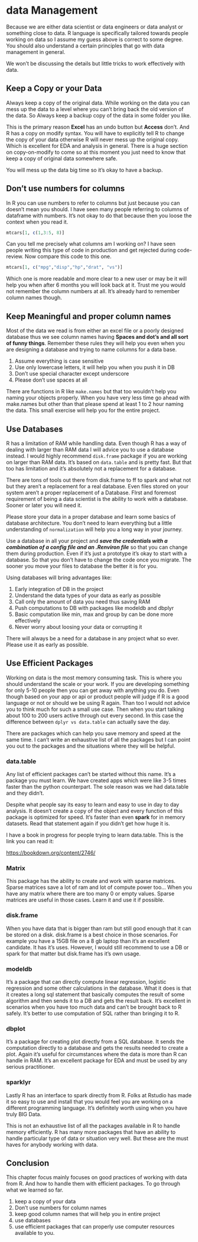 # data Management {#dataManagement}

Because we are either data scientist or data engineers or data analyst or something close to data. R language is specifically tailored towards people working on data so I assume my guess above is correct to some degree. You should also understand a certain principles that go with data management in general.

We won't be discussing the details but little tricks to work effectively with data.

## Keep a Copy or your Data

Always keep a copy of the original data. While working on the data you can mess up the data to a level where you can't bring back the old version of the data. So Always keep a backup copy of the data in some folder you like.

This is the primary reason **Excel** has an undo button but **Access** don't. And R has a copy on modify syntax. You will have to explicitly tell R to change the copy of your data otherwise R will never mess up the original copy. Which is excellent for EDA and analysis in general. There is a huge section on copy-on-modify to come so at this moment you just need to know that keep a copy of original data somewhere safe.

You will mess up the data big time so it's okay to have a backup.

## Don't use numbers for columns

In R you can use numbers to refer to columns but just because you can doesn't mean you should. I have seen many people referring to columns of dataframe with numbers. It's not okay to do that because then you loose the context when you read it.

```r

mtcars[1, c(1,3:5, 8)]
```

Can you tell me precisely what columns am I working on? I have seen people writing this type of code in production and get rejected during code-review. Now compare this code to this one.

```r

mtcars[1, c("mpg","disp","hp","drat", "vs")]
```

Which one is more readable and more clear to a new user or may be it will help you when after 6 months you will look back at it. Trust me you would not remember the column numbers at all. It's already hard to remember column names though.

## Keep Meaningful and proper column names

Most of the data we read is from either an excel file or a poorly designed database thus we see column names having **Spaces and dot's and all sort of funny things**. Remember these rules they will help you even when you are designing a database and trying to name columns for a data base.

1.  Assume everything is case sensitive
2.  Use only lowercase letters, it will help you when you push it in DB
3.  Don't use special character except underscore
4.  Please don't use spaces at all

There are functions in R like `make.names` but that too wouldn't help you naming your objects properly. When you have very less time go ahead with make.names but other than that please spend at least 1 to 2 hour naming the data. This small exercise will help you for the entire project.

## Use Databases

R has a limitation of RAM while handling data. Even though R has a way of dealing with larger than RAM data I will advice you to use a database instead. I would highly recommend `disk.frame` package if you are working on larger than RAM data. It's based on `data.table` and is pretty fast. But that too has limitation and it's absolutely not a replacement for a database.

There are tons of tools out there from disk.frame to ff to spark and what not but they aren't a replacement for a real database. Even files stored on your system aren't a proper replacement of a Database. FIrst and foremost requirement of being a data scientist is the ability to work with a database. Sooner or later you will need it.

Please store your data in a proper database and learn some basics of database architecture. You don't need to learn everything but a little understanding of `normalization` will help you a long way in your journey.

Use a database in all your project and ***save the credentials with a combination of a config file and an .Renviron file*** so that you can change them during production. Even if it's just a prototype it's okay to start with a database. So that you don't have to change the code once you migrate. The sooner you move your files to database the better it is for you.

Using databases will bring advantages like:

1.  Early integration of DB in the project
2.  Understand the data types of your data as early as possible
3.  Call only the amount of data you need thus saving RAM
4.  Push computations to DB with packages like modeldb and dbplyr
5.  Basic computation like min, max and group by can be done more effectively
6.  Never worry about loosing your data or corrupting it

There will always be a need for a database in any project what so ever. Please use it as early as possible.

## Use Efficient Packages

Working on data is the most memory consuming task. This is where you should understand the scale or your work. If you are developing something for only 5-10 people then you can get away with anything you do. Even though based on your app or api or product people will judge if R is a good language or not or should we be using R again. Than too I would not advice you to think much for such a small use case. Then when you start talking about 100 to 200 users active through out every second. In this case the difference between `dplyr vs data.table` can actually save the day.

There are packages which can help you save memory and speed at the same time. I can't write an exhaustive list of all the packages but I can point you out to the packages and the situations where they will be helpful.

### data.table

Any list of efficient packages can't be started without this name. It's a package you must learn. We have created apps which were like 3-5 times faster than the python counterpart. The sole reason was we had data.table and they didn't.

Despite what people say its easy to learn and easy to use in day to day analysis. It doesn't create a copy of the object and every function of this package is optimized for speed. It's faster than even **spark** for in memory datasets. Read that statement again if you didn't get how huge it is.

I have a book in progress for people trying to learn data.table. This is the link you can read it:

<https://bookdown.org/content/2746/>

### Matrix

This package has the ability to create and work with sparse matrices. Sparse matrices save a lot of ram and lot of compute power too... When you have any matrix where there are too many 0 or empty values. Sparse matrices are useful in those cases. Learn it and use it if possible.

### disk.frame

When you have data that is bigger than ram but still good enough that it can be stored on a disk. disk.frame is a best choice in those scenarios. For example you have a 15GB file on a 8 gb laptop than it's an excellent candidate. It has it's uses. However, I would still recommend to use a DB or spark for that matter but disk.frame has it's own usage.

### modeldb

It's a package that can directly compute linear regression, logistic regression and some other calculations in the database. What it does is that it creates a long sql statement that basically computes the result of some algorithm and then sends it to a DB and gets the result back. It's excellent in scenarios when you have too much data and can't be brought back to R safely. It's better to use computation of SQL rather than bringing it to R.

### dbplot

It's a package for creating plot directly from a SQL database. It sends the computation directly to a database and gets the results needed to create a plot. Again it's useful for circumstances where the data is more than R can handle in RAM. It's an excellent package for EDA and must be used by any serious practitioner.

### sparklyr

Lastly R has an interface to spark directly from R. Folks at Rstudio has made it so easy to use and install that you would feel you are working on a different programming language. It's definitely worth using when you have truly BIG Data.

This is not an exhaustive list of all the packages available in R to handle memory efficiently. R has many more packages that have an ability to handle particular type of data or situation very well. But these are the must haves for anybody working with data.

## Conclusion

This chapter focus mainly focuses on good practices of working with data from R. And how to handle them with efficient packages. To go through what we learned so far.

1.  keep a copy of your data
2.  Don't use numbers for column names
3.  keep good column names that will help you in entire project
4.  use databases
5.  use efficient packages that can properly use computer resources available to you.

